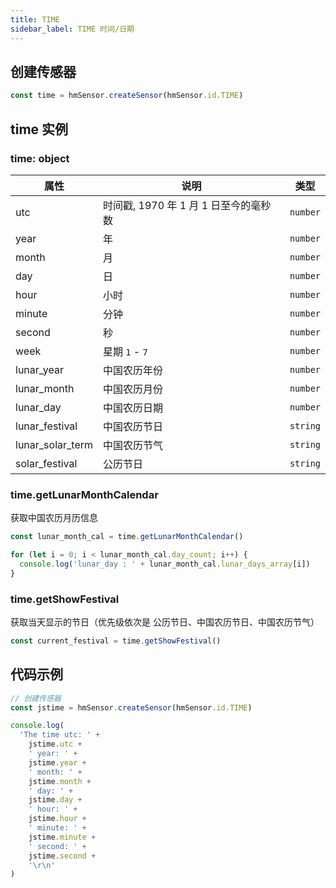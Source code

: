 ```yaml
---
title: TIME
sidebar_label: TIME 时间/日期
---
```


## 创建传感器

```js
const time = hmSensor.createSensor(hmSensor.id.TIME)
```

## time 实例

### time: object

| 属性             | 说明                                  | 类型     |
| ---------------- | ------------------------------------- | -------- |
| utc              | 时间戳, 1970 年 1 月 1 日至今的毫秒数 | `number` |
| year             | 年                                    | `number` |
| month            | 月                                    | `number` |
| day              | 日                                    | `number` |
| hour             | 小时                                  | `number` |
| minute           | 分钟                                  | `number` |
| second           | 秒                                    | `number` |
| week             | 星期 `1` - `7`                        | `number` |
| lunar_year       | 中国农历年份                          | `number` |
| lunar_month      | 中国农历月份                          | `number` |
| lunar_day        | 中国农历日期                          | `number` |
| lunar_festival   | 中国农历节日                          | `string` |
| lunar_solar_term | 中国农历节气                          | `string` |
| solar_festival   | 公历节日                              | `string` |

### time.getLunarMonthCalendar

获取中国农历月历信息

```js
const lunar_month_cal = time.getLunarMonthCalendar()

for (let i = 0; i < lunar_month_cal.day_count; i++) {
  console.log('lunar_day : ' + lunar_month_cal.lunar_days_array[i])
}
```

### time.getShowFestival

获取当天显示的节日（优先级依次是 公历节日、中国农历节日、中国农历节气）

```js
const current_festival = time.getShowFestival()
```

## 代码示例

```js
// 创建传感器
const jstime = hmSensor.createSensor(hmSensor.id.TIME)

console.log(
  'The time utc: ' +
    jstime.utc +
    ' year: ' +
    jstime.year +
    ' month: ' +
    jstime.month +
    ' day: ' +
    jstime.day +
    ' hour: ' +
    jstime.hour +
    ' minute: ' +
    jstime.minute +
    ' second: ' +
    jstime.second +
    '\r\n'
)
```

